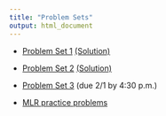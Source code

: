 ```yaml
---
title: "Problem Sets"
output: html_document
---
```


* [Problem Set 1](ps/ps1.html) [(Solution)](ps/hw1-sol.pdf)

* [Problem Set 2](ps/ps2.html) [(Solution)](ps/hw2-sol.pdf)

* [Problem Set 3](ps/ps3.html) (due 2/1 by 4:30 p.m.)

* [MLR practice problems](ps/mlr-prac.html)